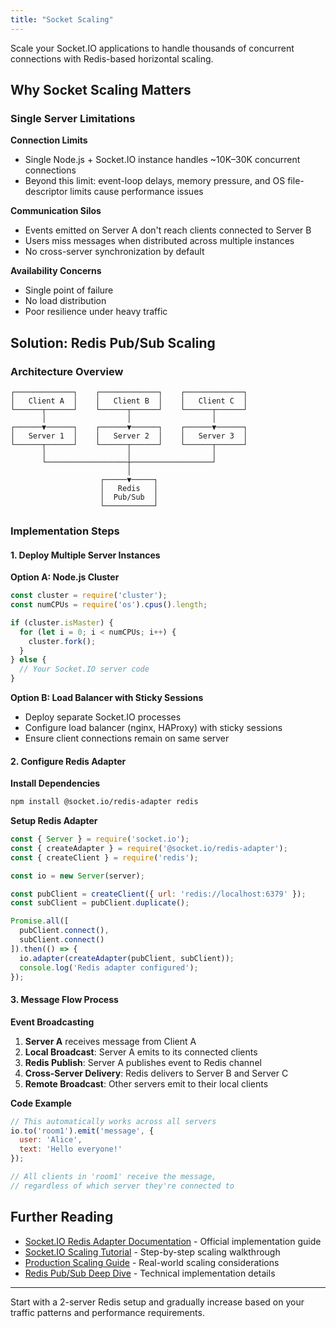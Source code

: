 ```yaml
---
title: "Socket Scaling"
---
```


Scale your Socket.IO applications to handle thousands of concurrent connections with Redis-based horizontal scaling.

## Why Socket Scaling Matters

### Single Server Limitations

**Connection Limits**
- Single Node.js + Socket.IO instance handles ~10K–30K concurrent connections
- Beyond this limit: event-loop delays, memory pressure, and OS file-descriptor limits cause performance issues

**Communication Silos**
- Events emitted on Server A don't reach clients connected to Server B
- Users miss messages when distributed across multiple instances
- No cross-server synchronization by default

**Availability Concerns**
- Single point of failure
- No load distribution
- Poor resilience under heavy traffic

## Solution: Redis Pub/Sub Scaling

### Architecture Overview

```
┌─────────────┐    ┌─────────────┐    ┌─────────────┐
│   Client A  │    │   Client B  │    │   Client C  │
└──────┬──────┘    └──────┬──────┘    └──────┬──────┘
       │                  │                  │
┌──────▼──────┐    ┌──────▼──────┐    ┌──────▼──────┐
│   Server 1  │    │   Server 2  │    │   Server 3  │
└──────┬──────┘    └──────┬──────┘    └──────┬──────┘
       │                  │                  │
       └──────────────────┼──────────────────┘
                          │
                    ┌─────▼─────┐
                    │   Redis   │
                    │  Pub/Sub  │
                    └───────────┘
```

### Implementation Steps

#### 1. Deploy Multiple Server Instances

**Option A: Node.js Cluster**
```javascript
const cluster = require('cluster');
const numCPUs = require('os').cpus().length;

if (cluster.isMaster) {
  for (let i = 0; i < numCPUs; i++) {
    cluster.fork();
  }
} else {
  // Your Socket.IO server code
}
```

**Option B: Load Balancer with Sticky Sessions**
- Deploy separate Socket.IO processes
- Configure load balancer (nginx, HAProxy) with sticky sessions
- Ensure client connections remain on same server

#### 2. Configure Redis Adapter

**Install Dependencies**
```bash
npm install @socket.io/redis-adapter redis
```

**Setup Redis Adapter**
```javascript
const { Server } = require('socket.io');
const { createAdapter } = require('@socket.io/redis-adapter');
const { createClient } = require('redis');

const io = new Server(server);

const pubClient = createClient({ url: 'redis://localhost:6379' });
const subClient = pubClient.duplicate();

Promise.all([
  pubClient.connect(),
  subClient.connect()
]).then(() => {
  io.adapter(createAdapter(pubClient, subClient));
  console.log('Redis adapter configured');
});
```

#### 3. Message Flow Process

**Event Broadcasting**
1. **Server A** receives message from Client A
2. **Local Broadcast**: Server A emits to its connected clients
3. **Redis Publish**: Server A publishes event to Redis channel
4. **Cross-Server Delivery**: Redis delivers to Server B and Server C
5. **Remote Broadcast**: Other servers emit to their local clients

**Code Example**
```javascript
// This automatically works across all servers
io.to('room1').emit('message', {
  user: 'Alice',
  text: 'Hello everyone!'
});

// All clients in 'room1' receive the message,
// regardless of which server they're connected to
```

## Further Reading

- [Socket.IO Redis Adapter Documentation](https://socket.io/docs/v4/redis-adapter/) - Official implementation guide
- [Socket.IO Scaling Tutorial](https://socket.io/docs/v4/tutorial/step-9) - Step-by-step scaling walkthrough  
- [Production Scaling Guide](https://ably.com/topic/scaling-socketio) - Real-world scaling considerations
- [Redis Pub/Sub Deep Dive](https://dev.to/codexam/scaling-real-time-communication-with-redis-pubsub-and-socketio-3p56) - Technical implementation details

---

Start with a 2-server Redis setup and gradually increase based on your traffic patterns and performance requirements.